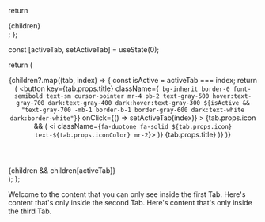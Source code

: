 
  return <div>{children}</div>;
};

  const [activeTab, setActiveTab] = useState(0);

  return (
    <div>
      <header>
        <nav className="border-b border-gray-200 dark:border-gray-700 mb-4">
          {children?.map((tab, index) => {
            const isActive = activeTab === index;
            return (
              <button
                key={tab.props.title}
                className={`
                 bg-inherit border-0 font-semibold text-sm cursor-pointer mr-4 pb-2
                 text-gray-500 hover:text-gray-700 dark:text-gray-400 dark:hover:text-gray-300
                 ${isActive && "text-gray-700 -mb-1 border-b-1 border-gray-600 dark:text-white dark:border-white"}`}
                onClick={() => setActiveTab(index)}
              >
                {tab.props.icon && (
                 <i className={`fa-duotone fa-solid ${tab.props.icon} text-${tab.props.iconColor} mr-2`}></i>
                )}
                {tab.props.title}
              </button>
           )}
          )}
        </nav>
      </header>
      <section>{children && children[activeTab]}</section>
    </div>
  );
};

<Tabs>
  <Tab title="First Tab" icon="fa-clock" iconColor="blue-500">
    Welcome to the content that you can only see inside the first Tab.
  </Tab>
  <Tab title="Second Tab" icon="fa-star" iconColor="blue-500">
    Here's content that's only inside the second Tab.
  </Tab>
  <Tab title="Third Tab" icon="fa-heart" iconColor="blue-500">
    Here's content that's only inside the third Tab.
  </Tab>
</Tabs>

